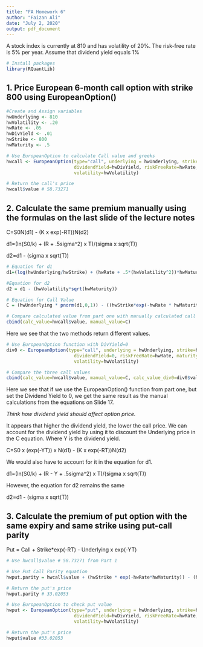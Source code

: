 ```yaml
---
title: "FA Homework 6"
author: "Faizan Ali"
date: "July 2, 2020"
output: pdf_document
---
```


A stock index is currently at 810 and has volatility of 20%.
The risk-free rate is 5% per year.
Assume that dividend yield equals 1%

```r
# Install packages
library(RQuantLib)
```
## 1. Price European 6-month call option with strike 800 using EuropeanOption()

```r
#Create and Assign variables
hwUnderlying <- 810
hwVolatility <- .20
hwRate <- .05
hwDivYield <- .01
hwStrike <- 800
hwMaturity <- .5

# Use EuropeanOption to calculate Call value and greeks
hwcall <- EuropeanOption(type="call", underlying = hwUnderlying, strike=hwStrike,
                         dividendYield=hwDivYield, riskFreeRate=hwRate, maturity=hwMaturity,
                         volatility=hwVolatility)

# Return the call's price
hwcall$value # 58.73271
```

## 2. Calculate the same premium manually using the formulas on the last slide of the lecture notes
C=S0N(d1) - (K x exp(-RT))N(d2)

d1=(ln(S0/k) + (R + .5sigma^2) x T)/(sigma x sqrt(T))

d2=d1 - (sigma x sqrt(T))

```r
# Equation for d1
d1=(log(hwUnderlying/hwStrike) + (hwRate + .5*(hwVolatility^2))*hwMaturity)/(hwVolatility*sqrt(hwMaturity))

#Equation for d2
d2 = d1 - (hwVolatility*sqrt(hwMaturity))

# Equation for Call Value
C = (hwUnderlying * pnorm(d1,0,1)) - ((hwStrike*exp(-hwRate * hwMaturity))* pnorm(d2,0,1))

# Compare calculated value from part one with manually calculated call value in part 2
cbind(calc_value=hwcall$value, manual_value=C)
```

Here we see that the two methods return different values.

```r
# Use EuropeanOption function with DivYield=0
div0 <- EuropeanOption(type="call", underlying = hwUnderlying, strike=hwStrike,
                         dividendYield=0, riskFreeRate=hwRate, maturity=hwMaturity,
                         volatility=hwVolatility)

# Compare the three call values
cbind(calc_value=hwcall$value, manual_value=C, calc_value_div0=div0$value)

```
Here we see that if we use the EuropeanOption() function from part one, but set the Dividend Yield to 0, we get the same result as the manual calculations from the equations on Slide 17.

*Think how dividend yield should affect option price.*

It appears that higher the dividend yield, the lower the call price. We can account for the dividend yield by using it to discount the Underlying price in the C equation. Where Y is the dividend yield.

C=S0 x (exp(-YT)) x N(d1) - (K x exp(-RT))N(d2)

We would also have to account for it in the equation for d1.

d1=(ln(S0/k) + (R - Y + .5sigma^2) x T)/(sigma x sqrt(T))

However, the equation for d2 remains the same

d2=d1 - (sigma x sqrt(T))

## 3. Calculate the premium of put option with the same expiry and same strike using put-call parity

Put = Call + Strike*exp(-RT) - Underlying x exp(-YT)
```r
# Use hwcall$value # 58.73271 from Part 1

# Use Put Call Parity equation
hwput.parity = hwcall$value + (hwStrike * exp(-hwRate*hwMaturity)) - (hwUnderlying*exp(-hwDivYield*hwMaturity))

# Return the put's price
hwput.parity # 33.02053

# Use EuropeanOption to check put value
hwput <- EuropeanOption(type="put", underlying = hwUnderlying, strike=hwStrike,
                         dividendYield=hwDivYield, riskFreeRate=hwRate, maturity=hwMaturity,
                         volatility=hwVolatility)

# Return the put's price
hwput$value #33.02053


```

